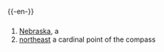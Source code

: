 {{-en-}}

==={{Abbreviation}}===
#[[Nebraska]], a {{USstate}}
#[[northeast]] a cardinal point of the compass